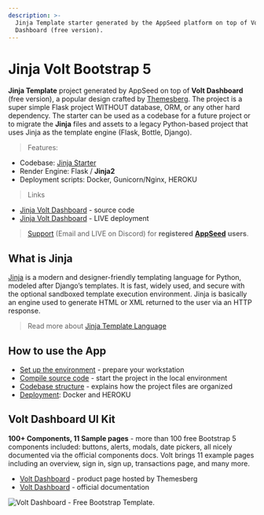 ```yaml
---
description: >-
  Jinja Template starter generated by the AppSeed platform on top of Volt
  Dashboard (free version).
---
```


# Jinja Volt Bootstrap 5

**Jinja Template** project generated by AppSeed on top of **Volt Dashboard** (free version), a popular design crafted by [Themesberg](../../content/partners/themesberg.md). The project is a super simple Flask project WITHOUT database, ORM, or any other hard dependency. The starter can be used as a codebase for a future project or to migrate the **Jinja** files and assets to a legacy Python-based project that uses Jinja as the template engine (Flask, Bottle, Django).

> Features:

- Codebase: [Jinja Starter](../../boilerplate-code/boilerplate-jinja.md)
- Render Engine: Flask / **Jinja2**
- Deployment scripts: Docker, Gunicorn/Nginx, HEROKU

> Links

- [Jinja Volt Dashboard](https://github.com/app-generator/jinja-volt-dashboard) - source code
- [Jinja Volt Dashboard](https://jinja-volt-dashboard.appseed-srv1.com/) - LIVE deployment

> [Support](https://appseed.us/support) (Email and LIVE on Discord) for **registered** [**AppSeed**](https://appseed.us/) **users**.

## What is Jinja

[Jinja](https://jinja.palletsprojects.com/en/2.11.x/) is a modern and designer-friendly templating language for Python, modeled after Django’s templates. It is fast, widely used, and secure with the optional sandboxed template execution environment. Jinja is basically an engine used to generate HTML or XML returned to the user via an HTTP response.

> Read more about [Jinja Template Language](../../content/what-is/jinja.md)

## How to use the App

- [Set up the environment](../../boilerplate-code/boilerplate-jinja.md#environment) - prepare your workstation
- [Compile source code](../../boilerplate-code/boilerplate-jinja.md#build-the-app) - start the project in the local environment
- [Codebase structure](../../boilerplate-code/boilerplate-jinja.md#codebase-structure) - explains how the project files are organized
- [Deployment](../../boilerplate-code/boilerplate-jinja.md#deployment): Docker and HEROKU

## Volt Dashboard UI Kit

**100+ Components, 11 Sample pages** - more than 100 free Bootstrap 5 components included: buttons, alerts, modals, date pickers, all nicely documented via the official components docs. Volt brings 11 example pages including an overview, sign in, sign up, transactions page, and many more.

- [Volt Dashboard](https://themesberg.com/product/admin-dashboard/volt-bootstrap-5-dashboard) - product page hosted by Themesberg
- [Volt Dashboard](https://themesberg.com/docs/volt-bootstrap-5-dashboard/getting-started/quick-start/) - official documentation

![Volt Dashboard - Free Bootstrap Template.](../../../static/assets/volt-dashboard.png)
